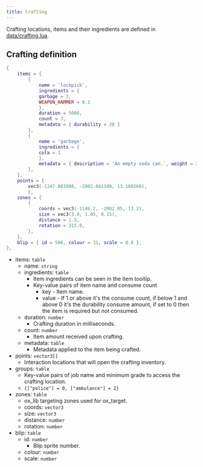 ```yaml
---
title: Crafting
---
```


Crafting locations, items and their ingredients are defined in [data/crafting.lua](https://github.com/overextended/ox_inventory/blob/main/data/crafting.lua).

## Crafting definition

```lua
{
    items = {
        {
            name = 'lockpick',
            ingredients = {
            garbage = 3,
            WEAPON_HAMMER = 0.1
            },
            duration = 5000,
            count = 3,
            metadata = { durability = 20 }
        },
        {
            name = 'garbage',
            ingredients = {
            cola = 1
            },
            metadata = { description = 'An empty soda can.', weight = 20, image = 'trash_can' }
        },
    },
    points = {
        vec3(-1147.083008, -2002.662109, 13.180260),
        },
    zones = {
        {
            coords = vec3(-1146.2, -2002.05, 13.2),
            size = vec3(3.8, 1.05, 0.15),
            distance = 1.5,
            rotation = 315.0,
        },
    },
    blip = { id = 566, colour = 31, scale = 0.8 },
},
```

- items: `table`
  - name: `string`
  - ingredients: `table`
    - Item ingredients can be seen in the item tooltip.
    - Key-value pairs of item name and consume count
      - key - Item name.
      - value - If 1 or above it's the consume count, if below 1 and above 0 it's the durability consume amount, if
        set to 0 then the item is required but not consumed.
  - duration: `number`
    - Crafting duration in milliseconds.
  - count: `number`
    - Item amount received upon crafting.
  - metadata: `table`
    - Metadata applied to the item being crafted.
- points: `vector3[]`
  - Interaction locations that will open the crafting inventory.
- groups: `table`
  - Key-value pairs of job name and minimum grade to access the crafting location.
  - `{["police"] = 0, ["ambulance"] = 2}`
- zones: `table`
  - ox_lib targeting zones used for ox_target.
  - coords: `vector3`
  - size: `vector3`
  - distance: `number`
  - rotation: `number`
- blip: `table`
  - id: `number`
    - Blip sprite number.
  - colour: `number`
  - scale: `number`
